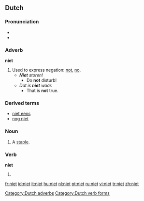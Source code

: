 ==Dutch==

===Pronunciation===
*{{audio|Nl-niet.ogg|audio}}
* {{IPA|/nit/}}

===Adverb===
'''niet'''

# Used to express negation: [[not]], [[no]].
#* '''''Niet''' storen!''
#** Do '''not''' disturb!
#* ''Dat is '''niet''' waar.''
#** That is '''not''' true.

===Derived terms===
* [[niet eens]]
* [[nog niet]]

[[Category:Dutch adverbs]]

===Noun===
{{nl-noun2|f}}

# A [[staple]].

===Verb===
'''niet'''

# {{first person singular present tense and imperative of|nieten}}

[[Category:Dutch verb forms]]

[[fr:niet]]
[[id:niet]]
[[it:niet]]
[[hu:niet]]
[[nl:niet]]
[[pt:niet]]
[[ru:niet]]
[[vi:niet]]
[[tr:niet]]
[[zh:niet]]